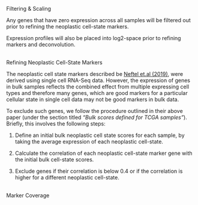 <div class="about_header">
  Filtering & Scaling
</div>

Any genes that have zero expression across all samples will be filtered out prior to refining the neoplastic cell-state markers.

Expression profiles will also be placed into log2-space prior to refining markers and deconvolution.
<br/>
<br/>

<div class="about_header">
  Refining Neoplastic Cell-State Markers
</div>

The neoplastic cell state markers described be [Neftel et.al (2019)](https://doi.org/10.1016/j.cell.2019.06.024), were derived using single cell RNA-Seq data. However, the expression of genes in bulk samples reflects the combined effect from multiple expressing cell types and therefore many genes, which are good markers for a particular cellular state in single cell data may not be good markers in bulk data.

To exclude such genes, we follow the procedure outlined in their above paper (under the section titled *"Bulk scores defined for TCGA samples"*). Briefly, this involves the following steps:

1.  Define an initial bulk neoplastic cell state scores for each sample, by taking the average expression of each neoplastic cell-state.

2.  Calculate the correlation of each neoplastic cell-state marker gene with the initial bulk cell-state scores.

3.  Exclude genes if their correlation is below 0.4 or if the correlation is higher for a different neoplastic cell-state.
<br/>
<br/>

<div class="about_header">
  Marker Coverage
</div>

